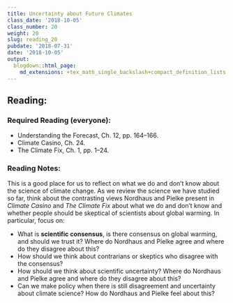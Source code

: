 ```yaml
---
title: Uncertainty about Future Climates
class_date: '2018-10-05'
class_number: 20
weight: 20
slug: reading_20
pubdate: '2018-07-31'
date: '2018-10-05'
output:
  blogdown::html_page:
    md_extensions: +tex_math_single_backslash+compact_definition_lists
---
```

## Reading:

### Required Reading (everyone):
* Understanding the Forecast, Ch. 12, pp. 164--166.
* Climate Casino, Ch. 24.
* The Climate Fix, Ch. 1, pp. 1--24.

### Reading Notes:

This is a good place for us to reflect on what we do and don't know about the science of climate change. As we review the science we have studied so far, think about the contrasting views Nordhaus and Pielke present in _Climate Casino_ and _The Climate Fix_ about what we do and don't know and whether people should be skeptical of scientists about global warming. In particular, focus on:

* What is **scientific consensus**, is there consensus on global warming, and should we trust it? Where do Nordhaus and Pielke agree and where do they disagree about this?
* How should we think about contrarians or skeptics who disagree with the consensus?
* How should we think about scientific uncertainty? Where do Nordhaus and Pielke agree and where do they disagree about this?
* Can we make policy when there is still disagreement and uncertainty about climate science? How do Nordhaus and Pielke feel about this?
